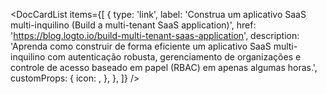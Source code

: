
<DocCardList
  items={[
    {
      type: 'link',
      label: 'Construa um aplicativo SaaS multi-inquilino (Build a multi-tenant SaaS application)',
      href: 'https://blog.logto.io/build-multi-tenant-saas-application',
      description:
        'Aprenda como construir de forma eficiente um aplicativo SaaS multi-inquilino com autenticação robusta, gerenciamento de organizações e controle de acesso baseado em papel (RBAC) em apenas algumas horas.',
      customProps: {
        icon: <OrganizationIcon />,
      },
    },
  ]}
/>
